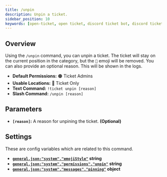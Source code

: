 ```yaml
---
title: /unpin
description: Unpin a ticket.
sidebar_position: 10
keywords: [open-ticket, open ticket, discord ticket bot, discord ticket bot, reference, command]
---
```

<head>
    <link rel="apple-touch-icon" href="/img/logo_vertical.png"/>
</head>

<FlexHorizontal>
    <ScaleImage src="/img/docs-v4/commands/ticket-unpin.png" alt="Example of the /unpin command." size="50%"></ScaleImage>
</FlexHorizontal>

## Overview
Using the `/unpin` command, you can unpin a ticket.
The ticket will stay on the current position in the category, but the `📌` emoji will be removed.
You can also provide an optional reason. This will be shown in the logs.

- **Default Permissions:** 🟠 Ticket Admins
- **Usable Locations:** 🔴 Ticket Only
- **Text Command:** `!ticket unpin [reason]`
- **Slash Command:** `/unpin [reason]`

<ScaleImage src="/img/docs-v4/channel-pinned.png" alt="Example of a pinned channel." size="40%"></ScaleImage>

## Parameters
- **`[reason]`:** A reason for unpining the ticket. **<C color="green">(Optional)</C>**

## Settings
These are config variables which are related to this command.
- **[`general.json:"system"."emojiStyle"`](../config/general.mdx#system-emoji-style) <M color="blue">string</M>**
- **[`general.json:"system"."permissions"."unpin"`](../config/general.mdx#system-permissions) <M color="blue">string</M>**
- **[`general.json:"system"."messages"."pinning"`](../config/general.mdx#system-messages) <M color="cyan">object</M>**